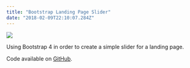 ```yaml
---
title: "Bootstrap Landing Page Slider"
date: "2018-02-09T22:10:07.284Z"
---
```


<Img
  src="/images/posts/bootstrap-landing-page-slider.png"
  width={2154}
  height={1232}
  caption="Bootstrap landing page slider project"
/>

Using Bootstrap 4 in order to create a simple slider for a landing page.

Code available on [GitHub](https://github.com/eneax/Bootstrap_Landing_Page_Slider).
